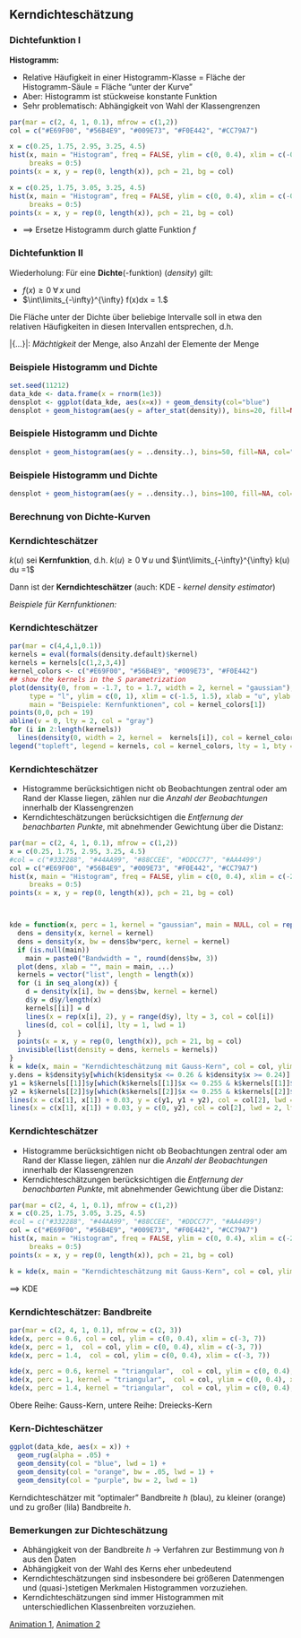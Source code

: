 ## Kerndichteschätzung

### Dichtefunktion I

**Histogramm:**

- Relative Häufigkeit in einer Histogramm-Klasse $=$ Fläche der Histogramm-Säule $=$ Fläche "unter der Kurve"
- Aber: Histogramm ist stückweise konstante Funktion
- Sehr problematisch: Abhängigkeit von Wahl der Klassengrenzen 
```r
par(mar = c(2, 4, 1, 0.1), mfrow = c(1,2))
col = c("#E69F00", "#56B4E9", "#009E73", "#F0E442", "#CC79A7")

x = c(0.25, 1.75, 2.95, 3.25, 4.5)
hist(x, main = "Histogram", freq = FALSE, ylim = c(0, 0.4), xlim = c(-0.5, 5.5),
     breaks = 0:5)
points(x = x, y = rep(0, length(x)), pch = 21, bg = col)

x = c(0.25, 1.75, 3.05, 3.25, 4.5)
hist(x, main = "Histogram", freq = FALSE, ylim = c(0, 0.4), xlim = c(-0.5, 5.5),
     breaks = 0:5)
points(x = x, y = rep(0, length(x)), pch = 21, bg = col)
```
- $\implies$ Ersetze Histogramm durch glatte Funktion $f$

### Dichtefunktion II


Wiederholung: Für eine **Dichte**(-funktion) (*density*) gilt:

- $f(x) \geq 0  \;\forall\,x$ und 
- $\int\limits_{-\infty}^{\infty} f(x)dx = 1.$
  
Die Fläche unter der Dichte über beliebige Intervalle soll in etwa den relativen 
Häufigkeiten in diesen Intervallen entsprechen, d.h.
\begin{equation*}
    \int\limits_a^b f(x)dx \approx \frac{1}{n} \left| \left\{x_i : a<x_i\leq b\right\}\right|
\end{equation*}

$|\{\ldots\}|$: *Mächtigkeit* der Menge, also Anzahl der Elemente der Menge

### Beispiele Histogramm und Dichte

```r
set.seed(11212)
data_kde <- data.frame(x = rnorm(1e3))
densplot <- ggplot(data_kde, aes(x=x)) + geom_density(col="blue") 
densplot + geom_histogram(aes(y = after_stat(density)), bins=20, fill=NA, col="black")
```

### Beispiele Histogramm und Dichte

```r
densplot + geom_histogram(aes(y = ..density..), bins=50, fill=NA, col="black")
```

### Beispiele Histogramm und Dichte

```r
densplot + geom_histogram(aes(y = ..density..), bins=100, fill=NA, col="black")
```

### Berechnung von Dichte-Kurven

\begin{align*} 
\hat f(x) &= \frac{\frac{1}{n} \left|\{x_i : x_i \in [x-h,x+h)\}\right|}{2h}\\ 
\intertext{$\implies$ Gleitendes Histogramm}
          &= \frac{1}{n} \sum_{i=1}^n \frac{1}{h} k \left(\frac{x - x_i}{h}\right)\\
\intertext{mit ``Rechteck''-\textbf{Kernfunktion}}
k(u) &= \begin{cases}
  \frac{1}{2} \text{ für} -1 \leq u < 1 \\
            0 \text{ sonst} \end{cases}
\end{align*}

### Kerndichteschätzer

$k(u)$ sei **Kernfunktion**, d.h.
$k(u) \geq 0  \;\forall\, u$ und $\int\limits_{-\infty}^{\infty} k(u) du =1$  

Dann ist der **Kerndichteschätzer** (auch: KDE - *kernel density estimator*)
\begin{equation*}
    \hat f (x) = \frac{1}{nh} \sum_{i=1}^n k\left(\frac{x-x_i}{h}\right)
\end{equation*}

<!-- 
s.a. kerndichte-1.gif von http://varianceexplained.org/files/bandwidth.html
Kernel_density_estimation.gif von http://qingkaikong.blogspot.com/2018/05/kernel-density-estimation-animation.html
-->

*Beispiele für Kernfunktionen:* \vspace{0.8em}

\begin{tabular}{ll}
Gauß-Kern & $k(u) = \frac{1}{\sqrt{2\pi}} \exp\left(-\frac{1}{2}u^2\right)$\\
Epanechnikov-Kern & $k(u) =  \max\left(0, \frac{3}{4}(1-u^2)\right)$\\
Dreieck-Kern & $k(u) = \max\left(0, 1 - |u|\right)$
\end{tabular}

### Kerndichteschätzer

```r
par(mar = c(4,4,1,0.1))
kernels = eval(formals(density.default)$kernel)
kernels = kernels[c(1,2,3,4)]
kernel_colors <- c("#E69F00", "#56B4E9", "#009E73", "#F0E442")
## show the kernels in the S parametrization
plot(density(0, from = -1.7, to = 1.7, width = 2, kernel = "gaussian"),
     type = "l", ylim = c(0, 1), xlim = c(-1.5, 1.5), xlab = "u", ylab = "k(u)",
     main = "Beispiele: Kernfunktionen", col = kernel_colors[1])
points(0,0, pch = 19)
abline(v = 0, lty = 2, col = "gray")
for (i in 2:length(kernels))
  lines(density(0, width = 2, kernel =  kernels[i]), col = kernel_colors[i])
legend("topleft", legend = kernels, col = kernel_colors, lty = 1, bty = "n")
```

### Kerndichteschätzer

- Histogramme berücksichtigen nicht ob Beobachtungen zentral oder am Rand der Klasse liegen, zählen nur die *Anzahl der Beobachtungen* innerhalb der Klassengrenzen
- Kerndichteschätzungen berücksichtigen die *Entfernung der benachbarten Punkte*, mit abnehmender Gewichtung über die Distanz:

```r
par(mar = c(2, 4, 1, 0.1), mfrow = c(1,2))
x = c(0.25, 1.75, 2.95, 3.25, 4.5)
#col = c("#332288", "#44AA99", "#88CCEE", "#DDCC77", "#AA4499")
col = c("#E69F00", "#56B4E9", "#009E73", "#F0E442", "#CC79A7")
hist(x, main = "Histogram", freq = FALSE, ylim = c(0, 0.4), xlim = c(-2, 6),
     breaks = 0:5)
points(x = x, y = rep(0, length(x)), pch = 21, bg = col)



kde = function(x, perc = 1, kernel = "gaussian", main = NULL, col = rep("red", length(x)), ...) {
  dens = density(x, kernel = kernel)
  dens = density(x, bw = dens$bw*perc, kernel = kernel)
  if (is.null(main))
    main = paste0("Bandwidth = ", round(dens$bw, 3))
  plot(dens, xlab = "", main = main, ...)
  kernels = vector("list", length = length(x))
  for (i in seq_along(x)) {
    d = density(x[i], bw = dens$bw, kernel = kernel)
    d$y = d$y/length(x)
    kernels[[i]] = d
    lines(x = rep(x[i], 2), y = range(d$y), lty = 3, col = col[i])
    lines(d, col = col[i], lty = 1, lwd = 1)
  }
  points(x = x, y = rep(0, length(x)), pch = 21, bg = col)
  invisible(list(density = dens, kernels = kernels))
}
k = kde(x, main = "Kerndichteschätzung mit Gauss-Kern", col = col, ylim = c(0, 0.4))
y.dens = k$density$y[which(k$density$x <= 0.26 & k$density$x >= 0.24)]
y1 = k$kernels[[1]]$y[which(k$kernels[[1]]$x <= 0.255 & k$kernels[[1]]$x >= 0.2475)]
y2 = k$kernels[[2]]$y[which(k$kernels[[2]]$x <= 0.255 & k$kernels[[2]]$x >= 0.2475)]
lines(x = c(x[1], x[1]) + 0.03, y = c(y1, y1 + y2), col = col[2], lwd = 2, lty = 1)
lines(x = c(x[1], x[1]) + 0.03, y = c(0, y2), col = col[2], lwd = 2, lty = 1)
```

### Kerndichteschätzer

- Histogramme berücksichtigen nicht ob Beobachtungen zentral oder am Rand der Klasse liegen, zählen nur die *Anzahl der Beobachtungen* innerhalb der Klassengrenzen
- Kerndichteschätzungen berücksichtigen die *Entfernung der benachbarten Punkte*, mit abnehmender Gewichtung über die Distanz:

```r
par(mar = c(2, 4, 1, 0.1), mfrow = c(1,2))
x = c(0.25, 1.75, 3.05, 3.25, 4.5)
#col = c("#332288", "#44AA99", "#88CCEE", "#DDCC77", "#AA4499")
col = c("#E69F00", "#56B4E9", "#009E73", "#F0E442", "#CC79A7")
hist(x, main = "Histogram", freq = FALSE, ylim = c(0, 0.4), xlim = c(-2, 6),
     breaks = 0:5)
points(x = x, y = rep(0, length(x)), pch = 21, bg = col)

k = kde(x, main = "Kerndichteschätzung mit Gauss-Kern", col = col, ylim = c(0, 0.4))
```

$\implies$ KDE

### Kerndichteschätzer: Bandbreite


```r
par(mar = c(2, 4, 1, 0.1), mfrow = c(2, 3))
kde(x, perc = 0.6, col = col, ylim = c(0, 0.4), xlim = c(-3, 7))
kde(x, perc = 1,  col = col, ylim = c(0, 0.4), xlim = c(-3, 7))
kde(x, perc = 1.4,  col = col, ylim = c(0, 0.4), xlim = c(-3, 7))

kde(x, perc = 0.6, kernel = "triangular",  col = col, ylim = c(0, 0.4), xlim = c(-3, 7))
kde(x, perc = 1, kernel = "triangular",  col = col, ylim = c(0, 0.4), xlim = c(-3, 7))
kde(x, perc = 1.4, kernel = "triangular",  col = col, ylim = c(0, 0.4), xlim = c(-3, 7))
```
Obere Reihe: Gauss-Kern, untere Reihe: Dreiecks-Kern


### Kern-Dichteschätzer

```r
ggplot(data_kde, aes(x = x)) +  
  geom_rug(alpha = .05) +
  geom_density(col = "blue", lwd = 1) +
  geom_density(col = "orange", bw = .05, lwd = 1) +
  geom_density(col = "purple", bw = 2, lwd = 1) 
```

Kerndichteschätzer mit "optimaler" Bandbreite $h$ (blau), zu kleiner (orange) und zu 
großer (lila) Bandbreite $h$.

### Bemerkungen zur Dichteschätzung

- Abhängigkeit von der Bandbreite $h$ $\rightarrow$ Verfahren zur Bestimmung von $h$ aus den Daten
- Abhängigkeit von der Wahl des Kerns eher unbedeutend
- Kerndichteschätzungen sind insbesondere bei größeren Datenmengen und (quasi-)stetigen Merkmalen Histogrammen vorzuziehen.
- Kerndichteschätzungen sind immer Histogrammen mit unterschiedlichen Klassenbreiten vorzuziehen.

\vspace{4em}
\scriptsize
[Animation 1](http://varianceexplained.org/files/bandwidth.html), [Animation 2](http://qingkaikong.blogspot.com/2018/05/kernel-density-estimation-animation.html) 
